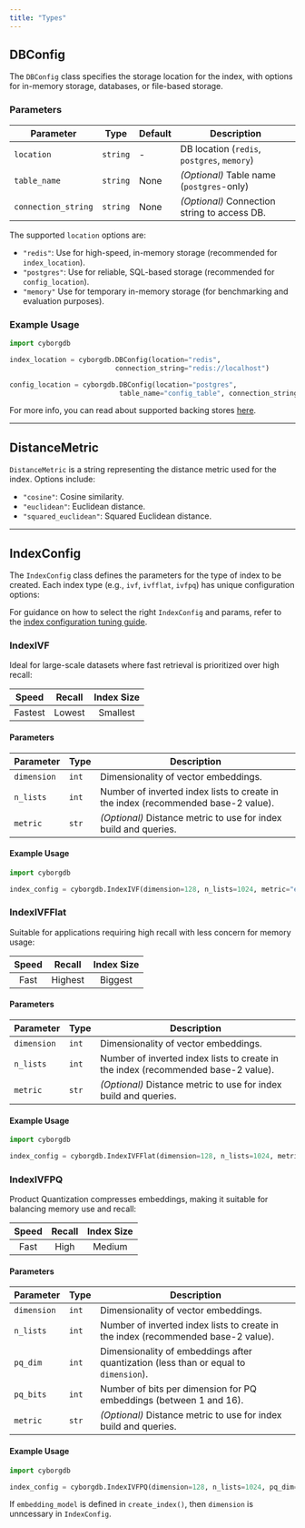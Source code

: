 ```yaml
---
title: "Types"
---
```


## DBConfig

The `DBConfig` class specifies the storage location for the index, with options for in-memory storage, databases, or file-based storage.

### Parameters

| Parameter | Type | Default | Description |
|-------------------|----------------------------------|--------------|--------------------------------------------------------------------|
| `location` | `string` | - | DB location (`redis`, `postgres`, `memory`) |
| `table_name` | `string` | None | _(Optional)_ Table name (`postgres`-only) |
| `connection_string` | `string` | None | _(Optional)_ Connection string to access DB. |

The supported `location` options are:

- `"redis"`: Use for high-speed, in-memory storage (recommended for `index_location`).
- `"postgres"`: Use for reliable, SQL-based storage (recommended for `config_location`).
- `"memory"` Use for temporary in-memory storage (for benchmarking and evaluation purposes).

### Example Usage

```python
import cyborgdb

index_location = cyborgdb.DBConfig(location="redis",
                          connection_string="redis://localhost")

config_location = cyborgdb.DBConfig(location="postgres",
                           table_name="config_table", connection_string="host=localhost dbname=postgres")
```

For more info, you can read about supported backing stores [here](../../guides/get-started/about#backing-stores).

---

## DistanceMetric

`DistanceMetric` is a string representing the distance metric used for the index. Options include:

- `"cosine"`: Cosine similarity.
- `"euclidean"`: Euclidean distance.
- `"squared_euclidean"`: Squared Euclidean distance.

---

## IndexConfig

The `IndexConfig` class defines the parameters for the type of index to be created. Each index type (e.g., `ivf`, `ivfflat`, `ivfpq`) has unique configuration options:

<Tip>For guidance on how to select the right `IndexConfig` and params, refer to the [index configuration tuning guide](/guides/tuning/index-config.md).</Tip>

### IndexIVF

Ideal for large-scale datasets where fast retrieval is prioritized over high recall:

|  Speed  | Recall | Index Size |
| :-----: | :----: | :--------: |
| Fastest | Lowest |  Smallest  |

#### Parameters

| Parameter | Type | Description |
|--------------|-------------------------|---------------------------------------|
| `dimension` | `int` | Dimensionality of vector embeddings. |
| `n_lists` | `int` | Number of inverted index lists to create in the index (recommended base-2 value).|
| `metric` | `str` | _(Optional)_ Distance metric to use for index build and queries. |


#### Example Usage

```python
import cyborgdb

index_config = cyborgdb.IndexIVF(dimension=128, n_lists=1024, metric="euclidean")
```

### IndexIVFFlat

Suitable for applications requiring high recall with less concern for memory usage:

| Speed | Recall  | Index Size |
| :---: | :-----: | :--------: |
| Fast  | Highest |  Biggest   |

#### Parameters

| Parameter | Type | Description |
|--------------|-------------------------------|-------------------------------------------------------------------------------|
| `dimension` | `int` | Dimensionality of vector embeddings. |
| `n_lists` | `int` | Number of inverted index lists to create in the index (recommended base-2 value).|
| `metric` | `str` | _(Optional)_ Distance metric to use for index build and queries. |

#### Example Usage

```python
import cyborgdb

index_config = cyborgdb.IndexIVFFlat(dimension=128, n_lists=1024, metric="euclidean")
```

### IndexIVFPQ

Product Quantization compresses embeddings, making it suitable for balancing memory use and recall:

| Speed | Recall | Index Size |
| :---: | :----: | :--------: |
| Fast  |  High  |   Medium   |

#### Parameters

| Parameter | Type | Description |
|--------------|-------------------------------|-------------------------------------------------------------------------------|
| `dimension` | `int` | Dimensionality of vector embeddings. |
| `n_lists` | `int` | Number of inverted index lists to create in the index (recommended base-2 value).|
| `pq_dim` | `int` | Dimensionality of embeddings after quantization (less than or equal to `dimension`). |
| `pq_bits` | `int` | Number of bits per dimension for PQ embeddings (between 1 and 16). |
| `metric` | `str` | _(Optional)_ Distance metric to use for index build and queries. |

#### Example Usage

```python
import cyborgdb

index_config = cyborgdb.IndexIVFPQ(dimension=128, n_lists=1024, pq_dim=64, pq_bits=8, metric="euclidean")
```

<Tip>If `embedding_model` is defined in `create_index()`, then `dimension` is unncessary in `IndexConfig`.</Tip>